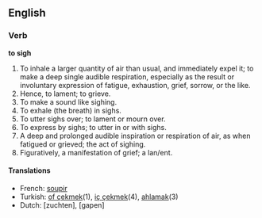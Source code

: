 ==English==

===Verb===

'''to sigh'''

#To inhale a larger quantity of air than usual, and immediately expel it; to make a deep single audible respiration, especially as the result or involuntary expression of fatigue, exhaustion, grief, sorrow, or the like.
#Hence, to lament; to grieve.
#To make a sound like sighing.
#To exhale (the breath) in sighs.
#To utter sighs over; to lament or mourn over.
#To express by sighs; to utter in or with sighs.
#A deep and prolonged audible inspiration or respiration of air, as when fatigued or grieved; the act of sighing.
#Figuratively, a manifestation of grief; a lan/ent.

====Translations====
*French: [[soupir]]
*Turkish: [[of çekmek]](1), [[iç çekmek]](4), [[ahlamak]](3)
*Dutch: [zuchten], [gapen]